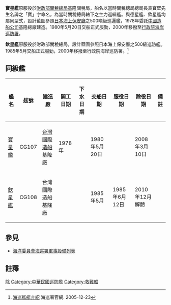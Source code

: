{{軍艦模板
|名稱= 海巡署500噸(寶星)級巡防救難艦 [[File:Republic_of_China_Coast_Guard_Logo.svg|30px]]
|圖片= [[File:Keelung_and_CG_ships.jpg|300px]]
|照片說明= 寶星號巡防救難艦停靠基隆港。
|圖片2= 
|照片說明2= 
|艦種= [[巡防救難艦|巡防救難艦]]
|艦名= 海關總稅務司:袁'''<big>寶</big>'''璧<br />海關總稅務司:鄭'''<big>欽</big>'''明
|擁有國={{ROC}}
|艦級=
|代號=
|前型= 
|次型= 
|同型=
|數量= 2艘
|製造= [[台灣國際造船|台灣國際造船]]基隆廠
|下訂= 1978
|造價=  
|動工= 
|下水= 
|服役= 1980,1985
|退役= 
|結局= 2008年6月11日發包拆除（寶星）,<br /> 2010年12月拆除（欽星）
|除籍= 
|狀態= 除役拆除
|綽號=
|榮譽=
|排水= 693.77噸
|標準= 
|空載= 
|滿載= 
|長度= 60.75米
|闊度= 
|型寬= 7.84米
|型深= 
|吃水= 3.9米 
|燃料=
|鍋爐= 
|引擎=
|出力= 3,240PS × 2 台
|極速= 20節
|續航= 2,000浬（14節）
|發電機= 
|電力輸出= 250kw × 2 台
|乘員= 50 人
|飛行=
|艦載機= 
|裝備= 
|裝甲= 
|射控裝置=
|偵搜設備=
|電子設備=
|電戰系統=
|其它= 鋼質鋁合金上構
}}
'''寶星艦'''原服役於[[財政部關稅總局|財政部關稅總局]]基隆關稅局，船名以當時關稅總局總局長袁寶壁先生名諱之「寶」字命名，為當時關稅總局轄下之主力巡緝艦。與德星艦、欽星艦均屬同型式，設計藍圖參照[[日本海上保安廳|日本海上保安廳]]之500噸級巡邏艦，1978年委託[[台灣國際造船|中國造船公司]]基隆總廠建造。1980年5月20日交船正式服勤，2000年移撥至[[行政院海岸巡防署|行政院海岸巡防署]]。

'''欽星艦'''原服役於財政部關稅總局，設計藍圖參照日本海上保安廳之500級巡防艦。1985年5月交船正式服勤，2000年移撥至行政院海岸巡防署。<ref>[http://www.cga.gov.tw/GipOpen/wSite/public/Attachment/f1259487478664.pdf 海巡艦艇介紹] {{Wayback|url=http://www.cga.gov.tw/GipOpen/wSite/public/Attachment/f1259487478664.pdf |date=20130610001128 }} 海巡署官網. 2005-12-23</ref><br />

==同級艦==
{| class="sortable wikitable" border="1" align="center"
|-
! 艦名
! 舷號
! 建造廠
! 開工日期
! 下水日期
! 交船日期
! 服役日期
! 除役日期
! 備註
|-
| [[寶星艦|寶星艦]] || CG107 || [[台灣國際造船|台灣國際造船]]基隆廠 || 1978年 ||  || 1980年5月20日 ||  || 2008年3月10日 ||
|-
| [[欽星艦|欽星艦]] || CG108 || 台灣國際造船基隆廠 ||  ||  || 1985年5月 || 1985年6月12日 || 2010年12月解體 ||
|}

== 參見 ==
* [[海洋委員會海巡署軍事設備列表|海洋委員會海巡署軍事設備列表]]

== 註釋 ==
{{reflist}}

{{中華民國國防工業}}

[[Category:海洋委員會海巡署|除]]
[[Category:中華民國巡防艦|Category:中華民國巡防艦]]
[[Category:救難船|Category:救難船]]